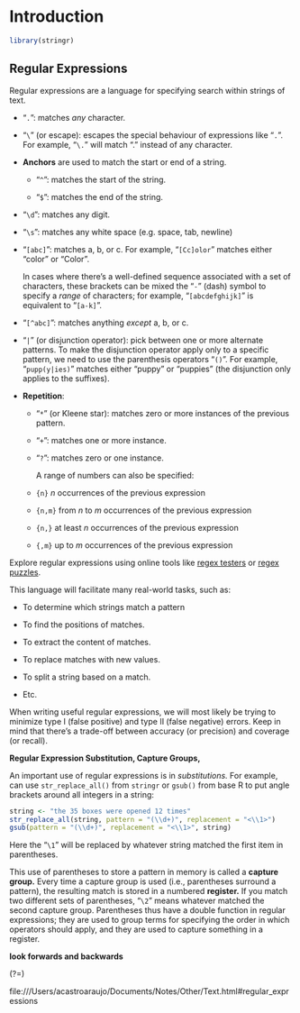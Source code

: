 # Introduction

```r
library(stringr)
```

## Regular Expressions

Regular expressions are a language for specifying search within strings of text.

-   "`.`": matches *any* character.

-   "`\`" (or escape): escapes the special behaviour of expressions like "`.`". For example, "`\.`" will match "." instead of any character.

-   **Anchors** are used to match the start or end of a string.

    -   "`^`": matches the start of the string.

    -   "`$`": matches the end of the string.

-   "`\d`": matches any digit.

-   "`\s`": matches any white space (e.g. space, tab, newline)

-   "`[abc]`": matches a, b, or c. For example, "`[Cc]olor`" matches either "color" or "Color".

    In cases where there's a well-defined sequence associated with a set of characters, these brackets can be mixed the "`-`" (dash) symbol to specify a *range* of characters; for example, "`[abcdefghijk]`" is equivalent to "`[a-k]`".

-   "`[^abc]`": matches anything *except* a, b, or c.

-   "`|`" (or disjunction operator): pick between one or more alternate patterns. To make the disjunction operator apply only to a specific pattern, we need to use the parenthesis operators "`()`". For example, "`pupp(y|ies)`" matches either "puppy" or "puppies" (the disjunction only applies to the suffixes).

-   **Repetition**:

    -   "`*`" (or Kleene star): matches zero or more instances of the previous pattern.

    -   "`+`": matches one or more instance.

    -   "`?`": matches zero or one instance.

        A range of numbers can also be specified:

    -   `{n}` $n$ occurrences of the previous expression

    -   `{n,m}` from $n$ to $m$ occurrences of the previous expression

    -   `{n,}` at least $n$ occurrences of the previous expression

    -   `{,m}` up to $m$ occurrences of the previous expression

Explore regular expressions using online tools like [regex testers](https://pythex.org/) or [regex puzzles](https://regexcrossword.com/).

This language will facilitate many real-world tasks, such as:

-   To determine which strings match a pattern

-   To find the positions of matches.

-   To extract the content of matches.

-   To replace matches with new values.

-   To split a string based on a match.

-   Etc.

When writing useful regular expressions, we will most likely be trying to minimize type I (false positive) and type II (false negative) errors. Keep in mind that there's a trade-off between accuracy (or precision) and coverage (or recall).

**Regular Expression Substitution, Capture Groups,**

An important use of regular expressions is in *substitutions.* For example, can use `str_replace_all()` from `stringr` or `gsub()` from base R to put angle brackets around all integers in a string:

```r
string <- "the 35 boxes were opened 12 times"
str_replace_all(string, pattern = "(\\d+)", replacement = "<\\1>")
gsub(pattern = "(\\d+)", replacement = "<\\1>", string)
```

Here the "`\1`" will be replaced by whatever string matched the first item in parentheses.

This use of parentheses to store a pattern in memory is called a **capture group.** Every time a capture group is used (i.e., parentheses surround a pattern), the resulting match is stored in a numbered **register.** If you match two different sets of parentheses, "`\2`" means whatever matched the second capture group. Parentheses thus have a double function in regular expressions; they are used to group terms for specifying the order in which operators should apply, and they are used to capture something in a register.

**look forwards and backwards**

(?=)

file:///Users/acastroaraujo/Documents/Notes/Other/Text.html#regular_expressions

